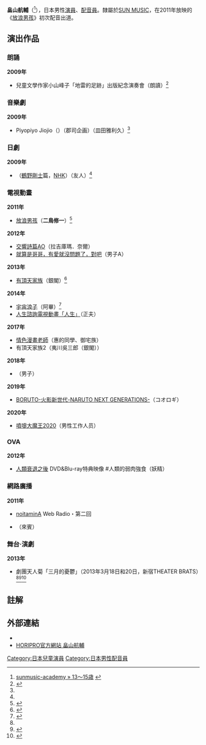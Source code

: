 {{Japanese|japanese=畠山 航輔|kana=はたけやま こうすけ|romaji=Hatakeyama Kōsuke}}
'''畠山航輔'''（{{bd|1997年|1月10日}}<ref>[http://www.sunmusic-academy.jp/pc/lesson_sei1/index.php?page_id=4 sunmusic-academy » 13～15歳] {{webarchive|url=https://web.archive.org/web/20090130090505/http://sunmusic-academy.jp/pc/lesson_sei1/index.php?page_id=4 |date=2009-01-30 }}</ref>），日本男性[[演員|演員]]、[[配音員|配音員]]。隸屬於[[SUN_MUSIC|SUN MUSIC]]，在2011年放映的《[[放浪男孩|放浪男孩]]》初次配音出道。

== 演出作品 ==
=== 朗誦 ===
'''2009年'''
* 兒童文學作家小山峰子「地雷的足跡」出版紀念演奏會（朗讀）<ref name=a1>{{cite web |author= |url=http://www.horipro.co.jp/hatakeyamakousuke/ |title=畠山航輔 |work=HORIPRO |accessdate=2014年12月31日 |archive-date=2014年12月13日 |archive-url=https://web.archive.org/web/20141213215439/http://www.horipro.co.jp/hatakeyamakousuke/ |dead-url=no }}</ref>

=== 音樂劇 ===
'''2009年'''
* Piyopiyo Jiojio（{{lang|ja|ぴよぴよじおじお}}）（郡司企画）（皿田雅利久）<ref name=a1></ref>

=== 日劇 ===
'''2009年'''
* {{link-ja|我還是孩子的時候|わたしが子どもだったころ (テレビ番組)}}（[[鶴野剛士|鶴野剛士]]篇，[[日本放送協會|NHK]]）（友人）<ref name=a1></ref>

=== 電視動畫 ===
'''2011年'''
* [[放浪男孩|放浪男孩]]（'''二鳥修一'''）<ref>{{cite web |author= |url=http://www.houroumusuko.jp/chara/chara01.html |title=登場人物 二鳥修一 |work=放浪息子官方網站 |accessdate=2014年12月31日 |archive-date=2014年12月31日 |archive-url=https://web.archive.org/web/20141231082412/http://www.houroumusuko.jp/chara/chara01.html |dead-url=no }}</ref>
'''2012年'''
* [[交響詩篇AO|交響詩篇AO]]（拉吉庫瑪．奈爾）
* [[就算是哥哥，有愛就沒問題了，對吧|就算是哥哥，有愛就沒問題了，對吧]]（男子A）
'''2013年'''
* [[有頂天家族|有頂天家族]]（銀閣）<ref>{{cite web|author=|url=http://www.uchoten-anime.com/character/#kinkakuginkaku|title=登場人物 金閣·銀閣|work=有頂天家族官方網站|accessdate=2014年12月31日|deadurl=yes|archiveurl=https://web.archive.org/web/20141231090305/http://www.uchoten-anime.com/character/#kinkakuginkaku|archivedate=2014年12月31日}}</ref>
'''2014年'''
* [[宇宙浪子|宇宙浪子]]（阿畢）<ref>{{cite web |author= |url=http://space-dandy.com/chara/05/ |title=登場人物等等·阿畢 |work=宇宙浪子官方網站 |accessdate=2014年12月31日 |archive-date=2014年12月21日 |archive-url=https://web.archive.org/web/20141221025427/http://space-dandy.com/chara/05/ |dead-url=no }}</ref>
* [[人生_(輕小說)|人生諮詢電視動畫「人生」]]（正夫）
'''2017年'''
* [[情色漫畫老師|情色漫畫老師]]（惠的同學、御宅族）
* 有頂天家族2（夷川吳三郎（銀閣））
'''2018年'''
* {{tsl|ja|ポチっと発明 ピカちんキット|按鍵發明 PIKACHIN-KIT}}（男子）
'''2019年'''
* [[慕留人-火影忍者新世代-_(動畫)|BORUTO-火影新世代-NARUTO NEXT GENERATIONS-]]（コオロギ）<!--第128话，或许译作興梠-->
'''2020年'''
* [[噴嚏大魔王|噴嚏大魔王2020]]（男性工作人员）

=== OVA ===
'''2012年'''
* [[人類衰退之後#映像特典|人類衰退之後]] DVD&Blu-ray特典映像 #人類的弱肉強食（妖精）

=== 網路廣播 ===
'''2011年'''
* [[noitaminA|noitaminA]] Web Radio・第二回
* {{link-ja|水樹奈奈的M的世界|水樹奈々のMの世界}}（來賓）

=== 舞台·演劇 ===
'''2013年'''
* 劇團天人菊「三月的憂鬱」（2013年3月18日和20日，新宿THEATER BRATS）<ref name=a1></ref><ref>{{cite web |author= |url=http://engeki.ws/blog/detail/c/1/s/1 |title=畢業公演 |work=演劇工作坊 |date=2013年2月12日 |access-date=2014-12-31 |archive-url=https://web.archive.org/web/20150912004752/http://engeki.ws/blog/detail/c/1/s/1 |archive-date=2015-09-12 |dead-url=yes }}</ref><ref>{{cite web|author=|url=http://engeki.ws/class/detail/s/26/i/33/|title=定期班級畢業公演及發表會·三蛇祭終了|work=演劇工作坊|accessdate=2014年12月31日|archive-url=https://web.archive.org/web/20141231080316/http://engeki.ws/class/detail/s/26/i/33/|archive-date=2014-12-31|dead-url=yes}}</ref>

== 註解 ==
{{Reflist|2}}

== 外部連結 ==
* {{Twitter|5656kororin}}
* [http://www.horipro.co.jp/hatakeyamakousuke/ HORIPRO官方網站 畠山航輔] {{Wayback|url=http://www.horipro.co.jp/hatakeyamakousuke/ |date=20141213215439 }}

{{DEFAULTSORT:Hatakeyama Kosuke}}
[[Category:日本兒童演員|Category:日本兒童演員]]
[[Category:日本男性配音員|Category:日本男性配音員]]